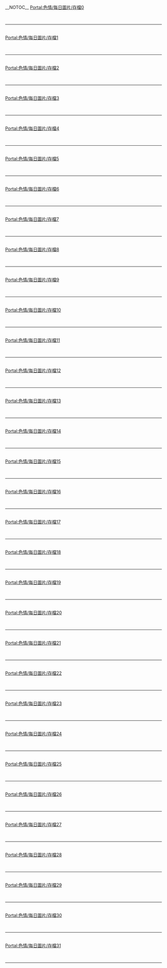 {{Portal:色情/box-header|存檔o
片|Portal:色情/每日圖片/存檔|}}
__NOTOC__{{Portal:色情/每日圖片}}
[[Portal:色情/每日圖片/存檔0|Portal:色情/每日圖片/存檔0]]
{{Portal:色情/每日圖片/存檔0}}<div style="clear: both"></div><br/><hr/><br/>
[[Portal:色情/每日圖片/存檔1|Portal:色情/每日圖片/存檔1]]
{{Portal:色情/每日圖片/存檔1}}<div style="clear: both"></div><br/><hr/><br/>
[[Portal:色情/每日圖片/存檔2|Portal:色情/每日圖片/存檔2]]
{{Portal:色情/每日圖片/存檔2}}<div style="clear: both"></div><br/><hr/><br/>
[[Portal:色情/每日圖片/存檔3|Portal:色情/每日圖片/存檔3]]
{{Portal:色情/每日圖片/存檔3}}<div style="clear: both"></div><br/><hr/><br/>
[[Portal:色情/每日圖片/存檔4|Portal:色情/每日圖片/存檔4]]
{{Portal:色情/每日圖片/存檔4}}<div style="clear: both"></div><br/><hr/><br/>
[[Portal:色情/每日圖片/存檔5|Portal:色情/每日圖片/存檔5]]
{{Portal:色情/每日圖片/存檔5}}<div style="clear: both"></div><br/><hr/><br/>
[[Portal:色情/每日圖片/存檔6|Portal:色情/每日圖片/存檔6]]
{{Portal:色情/每日圖片/存檔6}}<div style="clear: both"></div><br/><hr/><br/>
[[Portal:色情/每日圖片/存檔7|Portal:色情/每日圖片/存檔7]]
{{Portal:色情/每日圖片/存檔7}}<div style="clear: both"></div><br/><hr/><br/>
[[Portal:色情/每日圖片/存檔8|Portal:色情/每日圖片/存檔8]]
{{Portal:色情/每日圖片/存檔8}}<div style="clear: both"></div><br/><hr/><br/>
[[Portal:色情/每日圖片/存檔9|Portal:色情/每日圖片/存檔9]]
{{Portal:色情/每日圖片/存檔9}}<div style="clear: both"></div><br/><hr/><br/>
[[Portal:色情/每日圖片/存檔10|Portal:色情/每日圖片/存檔10]]
{{Portal:色情/每日圖片/存檔10}}<div style="clear: both"></div><br/><hr/><br/>
[[Portal:色情/每日圖片/存檔11|Portal:色情/每日圖片/存檔11]]
{{Portal:色情/每日圖片/存檔11}}<div style="clear: both"></div><br/><hr/><br/>
[[Portal:色情/每日圖片/存檔12|Portal:色情/每日圖片/存檔12]]
{{Portal:色情/每日圖片/存檔12}}<div style="clear: both"></div><br/><hr/><br/>
[[Portal:色情/每日圖片/存檔13|Portal:色情/每日圖片/存檔13]]
{{Portal:色情/每日圖片/存檔13}}<div style="clear: both"></div><br/><hr/><br/>
[[Portal:色情/每日圖片/存檔14|Portal:色情/每日圖片/存檔14]]
{{Portal:色情/每日圖片/存檔14}}<div style="clear: both"></div><br/><hr/><br/>
[[Portal:色情/每日圖片/存檔15|Portal:色情/每日圖片/存檔15]]
{{Portal:色情/每日圖片/存檔15}}<div style="clear: both"></div><br/><hr/><br/>
[[Portal:色情/每日圖片/存檔16|Portal:色情/每日圖片/存檔16]]
{{Portal:色情/每日圖片/存檔16}}<div style="clear: both"></div><br/><hr/><br/>
[[Portal:色情/每日圖片/存檔17|Portal:色情/每日圖片/存檔17]]
{{Portal:色情/每日圖片/存檔17}}<div style="clear: both"></div><br/><hr/><br/>
[[Portal:色情/每日圖片/存檔18|Portal:色情/每日圖片/存檔18]]
{{Portal:色情/每日圖片/存檔18}}<div style="clear: both"></div><br/><hr/><br/>
[[Portal:色情/每日圖片/存檔19|Portal:色情/每日圖片/存檔19]]
{{Portal:色情/每日圖片/存檔19}}<div style="clear: both"></div><br/><hr/><br/>
[[Portal:色情/每日圖片/存檔20|Portal:色情/每日圖片/存檔20]]
{{Portal:色情/每日圖片/存檔20}}<div style="clear: both"></div><br/><hr/><br/>
[[Portal:色情/每日圖片/存檔21|Portal:色情/每日圖片/存檔21]]
{{Portal:色情/每日圖片/存檔21}}<div style="clear: both"></div><br/><hr/><br/>
[[Portal:色情/每日圖片/存檔22|Portal:色情/每日圖片/存檔22]]
{{Portal:色情/每日圖片/存檔22}}<div style="clear: both"></div><br/><hr/><br/>
[[Portal:色情/每日圖片/存檔23|Portal:色情/每日圖片/存檔23]]
{{Portal:色情/每日圖片/存檔23}}<div style="clear: both"></div><br/><hr/><br/>
[[Portal:色情/每日圖片/存檔24|Portal:色情/每日圖片/存檔24]]
{{Portal:色情/每日圖片/存檔24}}<div style="clear: both"></div><br/><hr/><br/>
[[Portal:色情/每日圖片/存檔25|Portal:色情/每日圖片/存檔25]]
{{Portal:色情/每日圖片/存檔25}}<div style="clear: both"></div><br/><hr/><br/>
[[Portal:色情/每日圖片/存檔26|Portal:色情/每日圖片/存檔26]]
{{Portal:色情/每日圖片/存檔26}}<div style="clear: both"></div><br/><hr/><br/>
[[Portal:色情/每日圖片/存檔27|Portal:色情/每日圖片/存檔27]]
{{Portal:色情/每日圖片/存檔27}}<div style="clear: both"></div><br/><hr/><br/>
[[Portal:色情/每日圖片/存檔28|Portal:色情/每日圖片/存檔28]]
{{Portal:色情/每日圖片/存檔28}}<div style="clear: both"></div><br/><hr/><br/>
[[Portal:色情/每日圖片/存檔29|Portal:色情/每日圖片/存檔29]]
{{Portal:色情/每日圖片/存檔29}}<div style="clear: both"></div><br/><hr/><br/>
[[Portal:色情/每日圖片/存檔30|Portal:色情/每日圖片/存檔30]]
{{Portal:色情/每日圖片/存檔30}}<div style="clear: both"></div><br/><hr/><br/>
[[Portal:色情/每日圖片/存檔31|Portal:色情/每日圖片/存檔31]]
{{Portal:色情/每日圖片/存檔31}}<div style="clear: both"></div><br/><hr/><br/>
{{Portal:色情/box-footer|}}